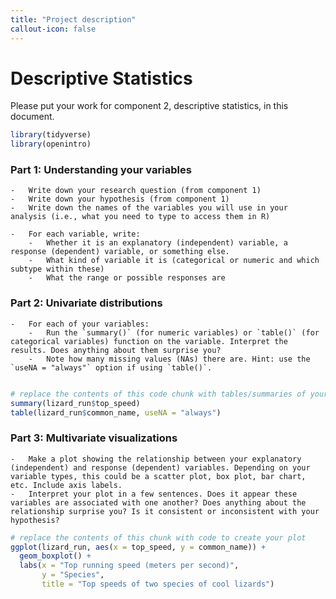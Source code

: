 ```yaml
---
title: "Project description"
callout-icon: false
---
```


# Descriptive Statistics {#descriptives}

Please put your work for component 2, descriptive statistics, in this document. 

```r
library(tidyverse)
library(openintro)
```


### Part 1: Understanding your variables

    -   Write down your research question (from component 1)
    -   Write down your hypothesis (from component 1)
    -   Write down the names of the variables you will use in your analysis (i.e., what you need to type to access them in R)
    
    -   For each variable, write:
        -   Whether it is an explanatory (independent) variable, a response (dependent) variable, or something else.
        -   What kind of variable it is (categorical or numeric and which subtype within these)
        -   What the range or possible responses are

### Part 2: Univariate distributions

    -   For each of your variables:
        -   Run the `summary()` (for numeric variables) or `table()` (for categorical variables) function on the variable. Interpret the results. Does anything about them surprise you?
        -   Note how many missing values (NAs) there are. Hint: use the `useNA = "always"` option if using `table()`.
        
```r
# replace the contents of this code chunk with tables/summaries of your variables
summary(lizard_run$top_speed)
table(lizard_run$common_name, useNA = "always")
```
        
###  Part 3: Multivariate visualizations

    -   Make a plot showing the relationship between your explanatory (independent) and response (dependent) variables. Depending on your variable types, this could be a scatter plot, box plot, bar chart, etc. Include axis labels. 
    -   Interpret your plot in a few sentences. Does it appear these variables are associated with one another? Does anything about the relationship surprise you? Is it consistent or inconsistent with your hypothesis?
    
```r
# replace the contents of this chunk with code to create your plot
ggplot(lizard_run, aes(x = top_speed, y = common_name)) + 
  geom_boxplot() + 
  labs(x = "Top running speed (meters per second)", 
       y = "Species",
       title = "Top speeds of two species of cool lizards")
```

